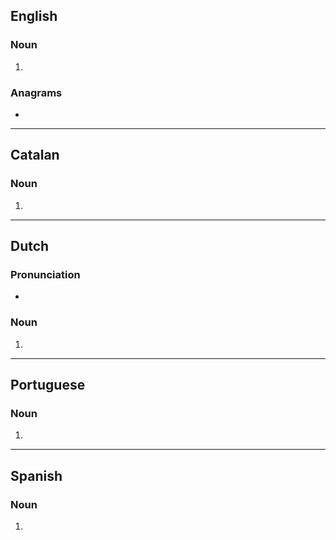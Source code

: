 {{also|Apps|apps.}}
==English==

===Noun===
{{head|en|noun form}}

# {{plural of|en|app}}

===Anagrams===
* {{anagrams|en|a=apps|PAPS|PAPs|PSAP|Sapp|p'aps|paps}}

----

==Catalan==

===Noun===
{{head|ca|noun form}}

# {{plural of|ca|app}}

----

==Dutch==

===Pronunciation===
* {{audio|nl|Nl-apps.ogg|Audio}}

===Noun===
{{head|nl|noun plural form}}

# {{nl-noun form of|pl|app}}

----

==Portuguese==

===Noun===
{{head|pt|noun plural form}}

# {{plural of|pt|app}}

----

==Spanish==

===Noun===
{{head|es|noun form}}

# {{plural of|es|app}}
